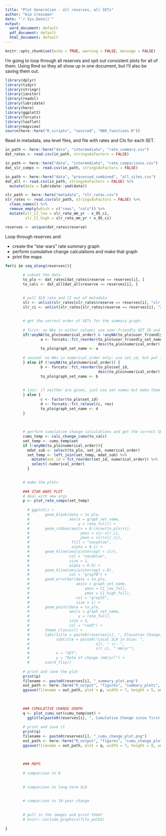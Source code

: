 ```yaml
---
title: "Plot Generation - all reserves, all SETs"
author: "Kim Cressman"
date: "`r Sys.Date()`"
output:
  word_document: default
  pdf_document: default
  html_document: default
---
```


```r
knitr::opts_chunk$set(echo = TRUE, warning = FALSE, message = FALSE)
```

I'm going to loop through all reserves and spit out consistent plots for all of them. Using Rmd so they all show up in one document, but I'll also be saving them out.  

```r
library(dplyr)
library(tidyr)
library(stringr)
library(janitor)
library(readxl)
library(lubridate)
library(here)
library(ggplot2)
library(forcats)
library(leaflet)
library(mapview)
source(here::here("R_scripts", "sourced", "000_functions.R"))
```


Read in metadata, sea level files, and file with rates and CIs for each SET.  

```r
in_path <- here::here("data", "intermediate", "rate_summary.csv")
dat_rates <- read.csv(in_path, stringsAsFactors = FALSE)

in_path <- here::here("data", "intermediate", "rate_comparisons.csv")
dat_slr_comps <- read.csv(in_path, stringsAsFactors = FALSE)

in_path <- here::here("data", "processed_combined", "all_sites.csv")
dat_all <- read.csv(in_path, stringsAsFactors = FALSE) %>% 
  mutate(date = lubridate::ymd(date))

slr_path <- here::here("metadata", "slr_rates.csv")
slr_rates <- read.csv(slr_path, stringsAsFactors = FALSE) %>% 
  clean_names() %>% 
  remove_empty(which = c("rows", "cols")) %>% 
  mutate(slr_CI_low = slr_rate_mm_yr - x_95_ci,
         slr_CI_high = slr_rate_mm_yr + x_95_ci)
```



```r
reserves <- unique(dat_rates$reserve)
```


Loop through reserves and:  

+  create the "star wars" rate summary graph  
+  perform cumulative change calculations and make that graph  
+  print the maps

```r
for(i in seq_along(reserves)){
        
        # subset the data
        to_plo <- dat_rates[dat_rates$reserve == reserves[i], ]
        to_calc <- dat_all[dat_all$reserve == reserves[i], ]

        
        # pull SLR rate and CI out of metadata
        slr <- unlist(slr_rates[slr_rates$reserve == reserves[i], "slr_rate_mm_yr"])
        slr_ci <- unlist(slr_rates[slr_rates$reserve == reserves[i], "x_95_ci"])
        
        
        # get the correct order of SETs for the summary graph:
        
        # first: no NAs in either column; use user-friendly SET ID and put it in order
        if(!anyNA(to_plo$numerical_order) & !anyNA(to_plo$user_friendly_set_name)){
                a <- forcats::fct_reorder(to_plo$user_friendly_set_name,
                                          desc(to_plo$numerical_order))
                to_plo$graph_set_name <- a
                
        # second: no NAs in numerical_order only: use set_id, but put it in order
        } else if (!anyNA(to_plo$numerical_order)) {
                b <- forcats::fct_reorder(to_plo$set_id,
                                          desc(to_plo$numerical_order))
                to_plo$graph_set_name <- b
            
                
        # last: if neither are given, just use set names but make them factors and reverse them so the first in the alphabet will be at the top
        } else {
                c <- factor(to_plo$set_id)
                d <- forcats::fct_relevel(c, rev)
                to_plo$graph_set_name <- d
        }
        
        
        
        # perform cumulative change calculations and get the correct SET order for the cumulative change graph (only using SET ID for now)
        cumu_temp <- calc_change_cumu(to_calc)
        set_temp <- cumu_temp$set
        if (!anyNA(to_plo$numerical_order)){
          mdat_sub <- select(to_plo, set_id, numerical_order)
          set_temp <- left_join(set_temp, mdat_sub) %>% 
            mutate(set_id = fct_reorder(set_id, numerical_order)) %>% 
            select(-numerical_order)
          }    
        

        # make the plots
        
        ### STAR WARS PLOT
        # deal with new args
        p <- plot_rate_comps(set_temp)
          
          # ggplot() +
          #       geom_blank(data = to_plo, 
          #                  aes(x = graph_set_name, 
          #                      y = rate_full)) +
          #       geom_ribbon(aes(x = 0:(nrow(to_plo)+1), 
          #                       ymin = slr-slr_ci, 
          #                       ymax = slr+slr_ci), 
          #                   fill = "navyblue", 
          #                   alpha = 0.1) +
          #       geom_hline(aes(yintercept = slr), 
          #                  col = "navyblue", 
          #                  size = 1, 
          #                  alpha = 0.9) +
          #       geom_hline(aes(yintercept = 0), 
          #                  col = "gray70") +
          #       geom_errorbar(data = to_plo, 
          #                     aes(x = graph_set_name, 
          #                         ymin = CI_low_full, 
          #                         ymax = CI_high_full), 
          #                     col = "gray55", 
          #                     size = 1) +
          #       geom_point(data = to_plo, 
          #                  aes(x = graph_set_name, 
          #                      y = rate_full), 
          #                  size = 3, 
          #                  col = "red3") +
          #       theme_classic() + 
          #       labs(title = paste0(reserves[i], ", Elevation Change, 95% Confidence Intervals (LMM)"), 
          #            subtitle = paste0("Local SLR in blue: ", 
          #                              slr, " +/- ", 
          #                              slr_ci, " mm/yr"), 
          #            x = "SET", 
          #            y = "Rate of change (mm/yr)") +
          #       coord_flip()
       
        # print and save the plot 
        print(p)
        filename <- paste0(reserves[i], "_summary_plot.png")
        out_path <- here::here("R_output", "figures", "summary_plots", filename)
        ggsave(filename = out_path, plot = p, width = 7, height = 5, units = "in")
        
        
        
        ### CUMULATIVE CHANGE GRAPH
        q <- plot_cumu_set(cumu_temp$set) +
          ggtitle(paste0(reserves[i], ", Cumulative Change since first reading"))
        
        # print and save it
        print(q)
        filename <- paste0(reserves[i], "_cumu_change_plot.png")
        out_path <- here::here("R_output", "figures", "cumu_change_plots", filename)
        ggsave(filename = out_path, plot = q, width = 7, height = 8, units = "in")
        
        
        
        ### MAPS
        
        # comparison to 0
        
        
        # comparison to long-term SLR
        
        
        # comparison to 19-year change
        
        
        # pull in the images and print them?
        # knitr::include_graphics(file_path2)
        
}

```

